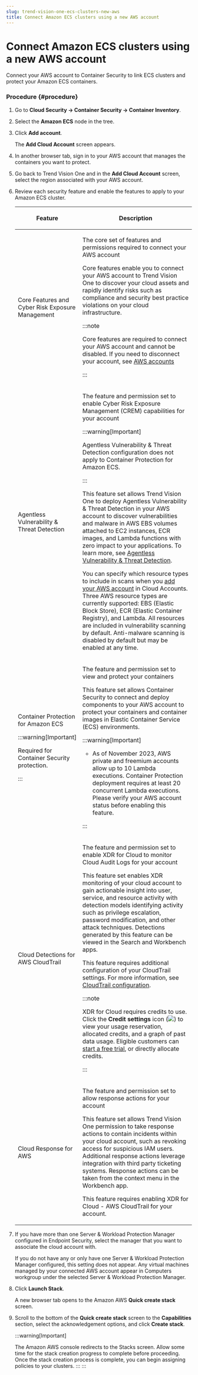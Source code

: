 ```yaml
---
slug: trend-vision-one-ecs-clusters-new-aws
title: Connect Amazon ECS clusters using a new AWS account
---
```

# Connect Amazon ECS clusters using a new AWS account

Connect your AWS account to Container Security to link ECS clusters and protect your Amazon ECS containers.

### Procedure {#procedure}

1.  Go to **Cloud Security → Container Security → Container Inventory**.

2.  Select the **Amazon ECS** node in the tree.

3.  Click **Add account**.

    The **Add Cloud Account** screen appears.

4.  In another browser tab, sign in to your AWS account that manages the containers you want to protect.

5.  Go back to Trend Vision One and in the **Add Cloud Account** screen, select the region associated with your AWS account.

6.  Review each security feature and enable the features to apply to your Amazon ECS cluster.

    <table>
    <colgroup>
    <col style="width: 25%" />
    <col style="width: 75%" />
    </colgroup>
    <thead>
    <tr>
    <th><p>Feature</p></th>
    <th><p>Description</p></th>
    </tr>
    </thead>
    <tbody>
    <tr>
    <td><p>Core Features and Cyber Risk Exposure Management</p></td>
    <td><p>The core set of features and permissions required to connect your AWS account</p>
    <p>Core features enable you to connect your AWS account to Trend Vision One to discover your cloud assets and rapidly identify risks such as compliance and security best practice violations on your cloud infrastructure.</p>


    :::note

    <p>Core features are required to connect your AWS account and cannot be disabled. If you need to disconnect your account, see <a href="trend-vision-one-aws-accounts">AWS accounts</a></p>


    :::

    </td>
    </tr>
    <tr>
    <td><p>Agentless Vulnerability &amp; Threat Detection</p></td>
    <td><p>The feature and permission set to enable Cyber Risk Exposure Management (CREM) capabilities for your account</p>


    :::warning[Important]

    <p>Agentless Vulnerability &amp; Threat Detection configuration does not apply to Container Protection for Amazon ECS.</p>


    :::


    <p>This feature set allows Trend Vision One to deploy Agentless Vulnerability &amp; Threat Detection in your AWS account to discover vulnerabilities and malware in AWS EBS volumes attached to EC2 instances, ECR images, and Lambda functions with zero impact to your applications. To learn more, see <a href="trend-vision-one-agentless-vulnerability-threat">Agentless Vulnerability &amp; Threat Detection</a>.</p>
    <p>You can specify which resource types to include in scans when you <a href="trend-vision-one-adding-aws-account">add your AWS account</a> in Cloud Accounts. Three AWS resource types are currently supported: EBS (Elastic Block Store), ECR (Elastic Container Registry), and Lambda. All resources are included in vulnerability scanning by default. Anti-malware scanning is disabled by default but may be enabled at any time.</p></td>
    </tr>
    <tr>
    <td><p>Container Protection for Amazon ECS</p>


    :::warning[Important]

    <p>Required for Container Security protection.</p>


    :::

    </td>
    <td><p>The feature and permission set to view and protect your containers</p>
    <p>This feature set allows Container Security to connect and deploy components to your AWS account to protect your containers and container images in Elastic Container Service (ECS) environments.</p>


    :::warning[Important]

    <ul>
    <li><p>As of November 2023, AWS private and freemium accounts allow up to 10 Lambda executions. Container Protection deployment requires at least 20 concurrent Lambda executions. Please verify your AWS account status before enabling this feature.</p></li>
    </ul>


    :::

    </td>
    </tr>
    <tr>
    <td><p>Cloud Detections for AWS CloudTrail</p></td>
    <td><p>The feature and permission set to enable XDR for Cloud to monitor Cloud Audit Logs for your account</p>
    <p>This feature set enables XDR monitoring of your cloud account to gain actionable insight into user, service, and resource activity with detection models identifying activity such as privilege escalation, password modification, and other attack techniques. Detections generated by this feature can be viewed in the Search and Workbench apps.</p>
    <p>This feature requires additional configuration of your CloudTrail settings. For more information, see <a href="trend-vision-one-cloudtrail-configuration">CloudTrail configuration</a>.</p>


    :::note

    <p>XDR for Cloud requires credits to use. Click the <strong>Credit settings</strong> icon (<img src="./images/gear_icon=fc9a51ad-35af-4fe3-92c6-5e41b2dfc5d9.webp" />) to view your usage reservation, allocated credits, and a graph of past data usage. Eligible customers can <a href="trend-vision-one-v1-features-free-trials">start a free trial</a>, or directly allocate credits.</p>


    :::

    </td>
    </tr>
    <tr>
    <td><p>Cloud Response for AWS</p></td>
    <td><p>The feature and permission set to allow response actions for your account</p>
    <p>This feature set allows Trend Vision One permission to take response actions to contain incidents within your cloud account, such as revoking access for suspicious IAM users. Additional response actions leverage integration with third party ticketing systems. Response actions can be taken from the context menu in the Workbench app.</p>
    <p>This feature requires enabling XDR for Cloud - AWS CloudTrail for your account.</p></td>
    </tr>
    </tbody>
    </table>

7.  If you have more than one Server & Workload Protection Manager configured in Endpoint Security, select the manager that you want to associate the cloud account with.

    If you do not have any or only have one Server & Workload Protection Manager configured, this setting does not appear. Any virtual machines managed by your connected AWS account appear in Computers workgroup under the selected Server & Workload Protection Manager.

8.  Click **Launch Stack**.

    A new browser tab opens to the Amazon AWS **Quick create stack** screen.

9.  Scroll to the bottom of the **Quick create stack** screen to the **Capabilities** section, select the acknowledgement options, and click **Create stack**.

    :::warning[Important]

    The Amazon AWS console redirects to the Stacks screen. Allow some time for the stack creation progress to complete before proceeding. Once the stack creation process is complete, you can begin assigning policies to your clusters.
    :::
:::
